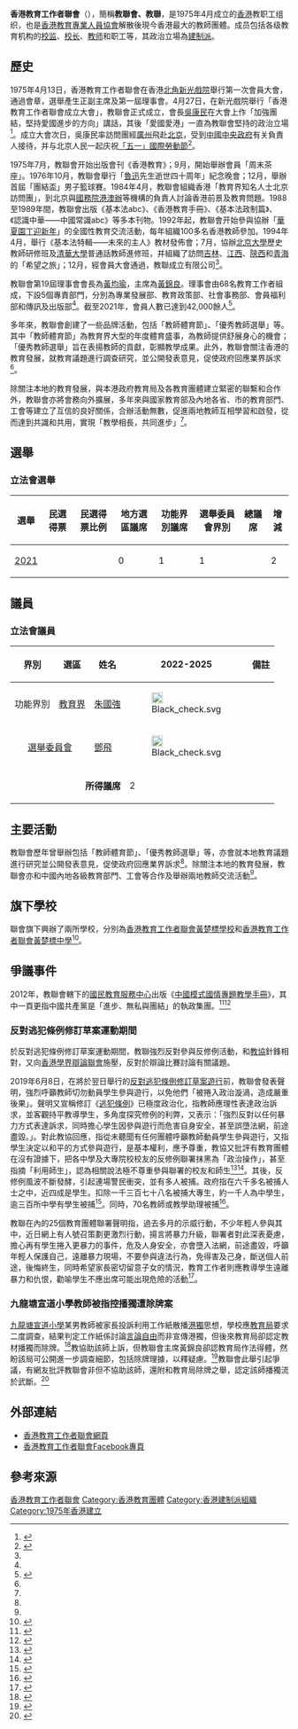 {{香港政黨表
|中文名稱=香港教育工作者聯會
|英文名稱=Hong Kong Federation of Education Workers
|黨徽文件名 =Hkfew.jpg
|頭銜1=會長
|姓名1=[[黃均瑜|黃均瑜]]
|頭銜2=主席
|姓名2=[[黃錦良|黃錦良]]
|頭銜3=副主席
|姓名3=[[王惠成|王惠成]]、[[朱國強|朱國強]]、[[林翠玲|林翠玲]]、[[胡少偉|胡少偉]]、[[梁俊傑|梁俊傑]]、[[陳卓禧|陳卓禧]]、[[鄧飛_(香港)|鄧飛]]、[[盧巧藍|盧巧藍]]、[[穆家駿|穆家駿]]
|創立=1975年
|總部={{HKG}}[[九龍|九龍]][[旺角|旺角]]旺角道33號凱途發展大廈17樓
|黨員人數=42,000餘名
|立法會議席={{Infobox political party/seats|2|90|hex=#e2187e}}
|區議會議席={{Infobox political party/seats|0|479|hex=#e2187e}}
|網站=http://www.hkfew.org.hk
}}
'''香港教育工作者聯會'''（{{lang-en|Hong Kong Federation of Education Workers}}），簡稱'''教聯會、教聯'''，是1975年4月成立的[[香港|香港]]教职工组织，也是[[香港教育專業人員協會|香港教育專業人員協會]]解散後現今香港最大的教師團體。成员包括各级教育机构的[[校监|校监]]、[[校长|校长]]、[[教师|教师]]和职工等，其政治立場為[[建制派_(香港)|建制派]]。

== 歷史 ==
1975年4月13日，香港教育工作者聯會在香港[[北角|北角]][[新光戲院|新光戲院]]舉行第一次會員大會，通過會章，選舉產生正副主席及第一屆理事會。4月27日，在新光戲院舉行「香港教育工作者聯會成立大會」，教聯會正式成立，會長[[吳康民|吳康民]]在大會上作「加強團結，堅持愛國進步的方向」講話，其後「愛國愛港」一直為教聯會堅持的政治立場<ref name=":0">{{Cite web|url=http://www.hkfew.org.hk/info.php?cid=28|title=簡介|accessdate=2017-03-09|author=|date=|publisher=香港教育工作者聯會|archive-url=https://web.archive.org/web/20170312043910/http://www.hkfew.org.hk/info.php?cid=28|archive-date=2017-03-12|dead-url=no}}</ref>。成立大會次日，吳康民率訪問團經[[廣州|廣州]]飛赴[[北京|北京]]，受到[[中國中央政府|中國中央政府]]有关負責人接待，并与北京人民一起庆祝[[國際勞動節|「五一」國際勞動節]]<ref name="歷史">{{cite web |title=歷史 |url=https://www.hkfew.org.hk/history.php?cid=29 |website=香港教育工作者聯會 |accessdate=2020-01-12 |archive-date=2019-12-26 |archive-url=https://web.archive.org/web/20191226101421/http://www.hkfew.org.hk/history.php?cid=29 |dead-url=no }}</ref>。

1975年7月，教聯會开始出版會刊《香港教育》；9月，開始舉辦會員「周末茶座」。1976年10月，教聯會舉行「[[魯迅|魯迅]]先生逝世四十周年」紀念晚會；12月，舉辦首屆「團結盃」男子籃球賽。1984年4月，教聯會組織香港「教育界知名人士北京訪問團」，到北京與[[國務院港澳辦|國務院港澳辦]]等機構的負責人討論香港前景及教育問題。1988至1989年間，教聯會出版《基本法abc》、《香港教育手冊》、《基本法政制篇》、《認識中華——中國常識abc》等多本刊物。1992年起，教聯會开始參與協辦「[[華夏園丁迎新年|華夏園丁迎新年]]」的全國性教育交流活動，每年組織100多名香港教師參加。1994年4月，舉行《基本法特輯——未來的主人》教材發佈會；7月，協辦[[北京大學|北京大學]]歷史教師研修班及[[清華大學|清華大學]]普通話教師進修班，并組織了訪問[[吉林|吉林]]、[[江西|江西]]、[[陝西|陝西]]和[[青海|青海]]的「希望之旅」；12月，經會員大會通過，教聯成立有限公司<ref name="歷史"/>。

教聯會第19屆理事會會長為[[黃均瑜|黃均瑜]]，主席為[[黃錦良|黃錦良]]。理事會由68名教育工作者組成，下設5個專責部門，分別為專業發展部、教育政策部、社會事務部、會員福利部和傳訊及出版部<ref name=":0" />。截至2021年，會員人數已達到42,000餘人<ref>{{Cite web|url=https://www.bbc.com/zhongwen/trad/chinese-news-58067640|title=香港教育界民主派工會教協被港府「割席」意味著什麼|access-date=2021-08-04|archive-date=2021-12-31|archive-url=https://web.archive.org/web/20211231020849/https://www.bbc.com/zhongwen/trad/chinese-news-58067640|dead-url=no}}</ref>。

多年來，教聯會創建了一些品牌活動，包括「教師體育節」、「優秀教師選舉」等。其中「教師體育節」為教育界大型的年度體育盛事，為教師提供舒展身心的機會；「優秀教師選舉」旨在表揚教師的貢獻，彰顯教學成果。此外，教聯會關注香港的教育發展，就教育議題進行調查研究，並公開發表意見，促使政府回應業界訴求<ref name=":0" />。

除關注本地的教育發展，與本港政府教育局及各教育團體建立緊密的聯繫和合作外，教聯會亦將會務向外擴展，多年來與國家教育部及內地各省、市的教育部門、工會等建立了互信的良好關係，合辦活動無數，促進兩地教師互相學習和啟發，從而達到共識和共用，實現「教學相長，共同進步」<ref name=":0" />。
==選舉==
===立法會選舉===
{| class="wikitable" style="text-align:center"
! 選舉 !! 民選得票 !! 民選得票比例 !! 地方選區議席 !! 功能界別議席 !! 選舉委員會界別 !!總議席 !! 增減
|-
|[[2021年香港立法會選舉|2021]] ||  ||  || 0 || 1 ||1||{{Composition bar|2|90|hex=#e2187e}} || {{Increase}} 2
|}
==議員==
===立法會議員===
{| class="wikitable" border="3"
|+ 
! 界別 !! 選區 !! 姓名  !! 2022-2025 !! 備註
|-
|rowspan=1|功能界別||rowspan=1|[[教育界功能界別|教育界]]||[[朱國強|朱國強]]||[[File:Black_check.svg|20px]]||
|-
| colspan="2" rowspan="1" align="center"|[[選舉委員會功能界別|選舉委員會]]||[[鄧飛_(香港)|鄧飛]]||[[File:Black_check.svg|20px]]||
|- style="text-align:center; background:#E9E9E9"
|colspan="3" align="right"|'''所得議席'''||2||
|}
</div>

== 主要活動 ==
教聯會歷年曾舉辦包括「教師體育節」、「優秀教師選舉」等，亦會就本地教育議題進行研究並公開發表意見，促使政府回應業界訴求<ref name=":0" />。除關注本地的教育發展，教聯會亦和中國內地各級教育部門、工會等合作及舉辦兩地教師交流活動<ref name=":0" />。

== 旗下學校 ==
聯會旗下興辦了兩所學校，分別為[[香港教育工作者聯會黃楚標學校|香港教育工作者聯會黃楚標學校]]和[[香港教育工作者聯會黃楚標中學|香港教育工作者聯會黃楚標中學]]<ref>{{Cite web|title=香港教育工作者聯會黃楚標學校 - (OpenSchool)|url=https://www.openschool.hk/kol/article/57e8ed80-d5a4-11e8-b44b-45734096d58c/%E5%AD%B8%E6%A0%A1%E5%B0%88%E8%A8%AA/1123/%E9%A6%99%E6%B8%AF%E6%95%99%E8%82%B2%E5%B7%A5%E4%BD%9C%E8%80%85%E8%81%AF%E6%9C%83%E9%BB%83%E6%A5%9A%E6%A8%99%E5%AD%B8%E6%A0%A1|accessdate=2018-10-31|work=www.openschool.hk|language=zh-hk|archive-date=2020-08-25|archive-url=https://web.archive.org/web/20200825232953/https://www.openschool.hk/kol/article/57e8ed80-d5a4-11e8-b44b-45734096d58c/%E5%AD%B8%E6%A0%A1%E5%B0%88%E8%A8%AA/1123/%E9%A6%99%E6%B8%AF%E6%95%99%E8%82%B2%E5%B7%A5%E4%BD%9C%E8%80%85%E8%81%AF%E6%9C%83%E9%BB%83%E6%A5%9A%E6%A8%99%E5%AD%B8%E6%A0%A1|dead-url=no}}</ref>。

== 爭議事件 ==
2012年，教聯會轄下的[[國民教育服務中心|國民教育服務中心]]出版《[[中國模式國情專題教學手冊|中國模式國情專題教學手冊]]》，其中一頁更指中國共產黨是「進步、無私與團結」的執政集團。<ref>{{cite news|author1=黄颖|2=|first1=|title=香港任命教育局副局长引争议|url=https://www.dw.com/zh/香港任命教育局副局长引争议/a-39923676-0|accessdate=2019-08-16|work=DW.COM|publisher=德国之声|date=2017-08-01|language=zh-CN|archive-date=2020-08-25|archive-url=https://web.archive.org/web/20200825232954/https://www.dw.com/zh/%E9%A6%99%E6%B8%AF%E4%BB%BB%E5%91%BD%E6%95%99%E8%82%B2%E5%B1%80%E5%89%AF%E5%B1%80%E9%95%BF%E5%BC%95%E4%BA%89%E8%AE%AE/a-39923676-0|dead-url=no}}</ref><ref>{{cite news |author1=邹颂华 (香港独立评论员) |2= |title=香港观察：国民教育的语言伪术 |url=https://www.bbc.com/zhongwen/simp/hong_kong_review/2012/07/120717_hkreiew |accessdate=2019-08-16 |work=BBC News 中文 |date=2012-07-24 |language=zh-Hans |archive-url=https://web.archive.org/web/20160110141832/http://www.bbc.com/zhongwen/simp/hong_kong_review/2012/07/120717_hkreiew |archive-date=2016-01-10 |dead-url=no }}</ref>

=== 反對逃犯條例修訂草案運動期間 ===
於反對逃犯條例修訂草案運動期間，教聯強烈反對參與反修例活動，和[[香港教育專業人員協會|教協]]針鋒相對，又向[[香港學界辯論聯會|香港學界辯論聯會]]施壓，反對於辯論比賽討論有關議題。

2019年6月8日，在將於翌日舉行的[[2019年6月反對逃犯條例修訂草案遊行|反對逃犯條例修訂草案遊行]]前，教聯會發表聲明，強烈呼籲教師切勿動員學生參與遊行，以免他們「被捲入政治漩渦，造成嚴重後果」。聲明又宣稱修訂《[[逃犯條例|逃犯條例]]》已極度政治化，指教師應理性表達政治訴求，並客觀持平教導學生，多角度探究修例的利弊，又表示：「強烈反對以任何暴力方式表達訴求，同時擔心學生因參與遊行而危害自身安全，甚至誤墮法網，前途盡毀。」。對此教協回應，指從未聽聞有任何團體呼籲教師動員學生參與遊行，又指學生決定以和平的方式參與遊行，是基本權利，應予尊重，教協又批評有教育團體在沒有證據下，把各中學及大專院校校友的反修例聯署抹黑為「政治操作」，甚至指摘「利用師生」，認為相關說法極不尊重參與聯署的校友和師生<ref name="ming01">{{cite news |title=【逃犯條例】教聯會譴責學界聯署政治操作　教協斥抹黑表遺憾 |url=https://news.mingpao.com/ins/%E6%B8%AF%E8%81%9E/article/20190529/s00001/1559110661486/%E3%80%90%E9%80%83%E7%8A%AF%E6%A2%9D%E4%BE%8B%E3%80%91%E6%95%99%E8%81%AF%E6%9C%83%E8%AD%B4%E8%B2%AC%E5%AD%B8%E7%95%8C%E8%81%AF%E7%BD%B2%E6%94%BF%E6%B2%BB%E6%93%8D%E4%BD%9C-%E6%95%99%E5%8D%94%E6%96%A5%E6%8A%B9%E9%BB%91%E8%A1%A8%E9%81%BA%E6%86%BE |agency=[[明報|明報]] |date=2019-05-29 |access-date=2019-06-08 |archive-url=https://web.archive.org/web/20190608124625/https://news.mingpao.com/ins/%25E6%25B8%25AF%25E8%2581%259E/article/20190529/s00001/1559110661486/%25E3%2580%2590%25E9%2580%2583%25E7%258A%25AF%25E6%25A2%259D%25E4%25BE%258B%25E3%2580%2591%25E6%2595%2599%25E8%2581%25AF%25E6%259C%2583%25E8%25AD%25B4%25E8%25B2%25AC%25E5%25AD%25B8%25E7%2595%258C%25E8%2581%25AF%25E7%25BD%25B2%25E6%2594%25BF%25E6%25B2%25BB%25E6%2593%258D%25E4%25BD%259C-%25E6%2595%2599%25E5%258D%2594%25E6%2596%25A5%25E6%258A%25B9%25E9%25BB%2591%25E8%25A1%25A8%25E9%2581%25BA%25E6%2586%25BE |archive-date=2019-06-08 |dead-url=no }}</ref><ref name="hk01">{{cite news |author1=沙半山 |title=【逃犯條例】陳健波籲遊行雙方勿作激烈行為　湯家驊：信港人理性 |url=https://www.hk01.com/%E6%94%BF%E6%83%85/338347/%E9%80%83%E7%8A%AF%E6%A2%9D%E4%BE%8B-%E9%99%B3%E5%81%A5%E6%B3%A2%E7%B1%B2%E9%81%8A%E8%A1%8C%E9%9B%99%E6%96%B9%E5%8B%BF%E4%BD%9C%E6%BF%80%E7%83%88%E8%A1%8C%E7%82%BA-%E6%B9%AF%E5%AE%B6%E9%A9%8A-%E4%BF%A1%E6%B8%AF%E4%BA%BA%E7%90%86%E6%80%A7 |agency=[[香港01|香港01]] |date=2019-06-08 |access-date=2019-06-08 |archive-url=https://web.archive.org/web/20190608124642/https://www.hk01.com/%E6%94%BF%E6%83%85/338347/%E9%80%83%E7%8A%AF%E6%A2%9D%E4%BE%8B-%E9%99%B3%E5%81%A5%E6%B3%A2%E7%B1%B2%E9%81%8A%E8%A1%8C%E9%9B%99%E6%96%B9%E5%8B%BF%E4%BD%9C%E6%BF%80%E7%83%88%E8%A1%8C%E7%82%BA-%E6%B9%AF%E5%AE%B6%E9%A9%8A-%E4%BF%A1%E6%B8%AF%E4%BA%BA%E7%90%86%E6%80%A7 |archive-date=2019-06-08 |dead-url=no }}</ref>。其後，反修例風波不斷發酵，引起連場警民衝突，並有多人被捕。政府指在六千多名被捕人士之中，近四成是學生。扣除一千三百七十八名被捕大專生，約一千人為中學生，逾三百所中學有學生被捕<ref>{{Cite web|title=【獨家】多所名校學生示威被捕 包括男拔皇仁等|url=https://hd.stheadline.com/news/realtime/hk/1660915/即時-港聞-獨家-多所名校學生示威被捕-包括男拔皇仁等|accessdate=2020-01-11|last=頭條日報|work=頭條日報 Headline Daily|language=zh-HK|archive-date=2020-01-11|archive-url=https://web.archive.org/web/20200111093421/https://hd.stheadline.com/news/realtime/hk/1660915/%25E5%258D%25B3%25E6%2599%2582-%25E6%25B8%25AF%25E8%2581%259E-%25E7%258D%25A8%25E5%25AE%25B6-%25E5%25A4%259A%25E6%2589%2580%25E5%2590%258D%25E6%25A0%25A1%25E5%25AD%25B8%25E7%2594%259F%25E7%25A4%25BA%25E5%25A8%2581%25E8%25A2%25AB%25E6%258D%2595-%25E5%258C%2585%25E6%258B%25AC%25E7%2594%25B7%25E6%258B%2594%25E7%259A%2587%25E4%25BB%2581%25E7%25AD%2589|dead-url=no}}</ref>。同時，70名教師或教學助理被捕<ref>{{Cite web|title=香港70名教師被捕 港教聯會：應阻止政治進入校園|url=https://chinanews.sina.com/bg/2019-12-13/doc-ifzrtatv8689566.shtml|accessdate=2020-01-11|date=2019-12-13|work=內部業務|language=en|archive-date=2020-01-11|archive-url=https://web.archive.org/web/20200111093748/https://chinanews.sina.com/bg/2019-12-13/doc-ifzrtatv8689566.shtml|dead-url=no}}</ref>。

教聯在內的25個教育團體聯署聲明指，過去多月的示威行動，不少年輕人參與其中，近日網上有人號召策劃更激烈行動，揚言將暴力升級，聯署者對此深表憂慮，擔心再有學生捲入更暴力的事件，危及人身安全，亦會墮入法網，前途盡毀，呼籲年輕人保護自己，遠離暴力現場，不要參與違法行為，免得害及己身，斷送個人前途，後悔終生，同時希望家長密切留意子女的情況，教育工作者則應教導學生遠離暴力和仇恨，勸喻學生不應出席可能出現危險的活動<ref>{{Cite web|title=【修例風波】教聯等25教育團體籲學生勿參與暴力違法活動|url=http://std.stheadline.com/instant/articles/detail/1102625/%E5%8D%B3%E6%99%82-%E9%A6%99%E6%B8%AF-%E4%BF%AE%E4%BE%8B%E9%A2%A8%E6%B3%A2-%E6%95%99%E8%81%AF%E7%AD%8925%E6%95%99%E8%82%B2%E5%9C%98%E9%AB%94%E7%B1%B2%E5%AD%B8%E7%94%9F%E5%8B%BF%E5%8F%83%E8%88%87%E6%9A%B4%E5%8A%9B%E9%81%95%E6%B3%95%E6%B4%BB%E5%8B%95|accessdate=2020-01-11|last=星島日報|work=std.stheadline.com|language=en|archive-date=2020-08-25|archive-url=https://web.archive.org/web/20200825233002/https://std.stheadline.com/realtime/|dead-url=no}}</ref>。

=== 九龍塘宣道小學教師被指控播獨遭除牌案 ===
[[九龍塘宣道小學|九龍塘宣道小學]]某男教師被家長投訴利用工作紙散播[[港獨|港獨]]思想，學校應[[教育局_(香港)|教育局]]要求二度調查，結果判定工作紙係討論[[言論自由|言論自由]]而非宣傳港獨，但後來教育局卻認定教材播獨而除牌。<ref>{{cite news|title=宣道小學校友家長發起聯署撐被釘牌教師　指已任教20年受學生愛戴|url=https://www.hk01.com/%E7%A4%BE%E6%9C%83%E6%96%B0%E8%81%9E/533355/%E5%AE%A3%E9%81%93%E5%B0%8F%E5%AD%B8%E6%A0%A1%E5%8F%8B%E5%AE%B6%E9%95%B7%E7%99%BC%E8%B5%B7%E8%81%AF%E7%BD%B2%E6%92%90%E8%A2%AB%E9%87%98%E7%89%8C%E6%95%99%E5%B8%AB-%E6%8C%87%E5%B7%B2%E4%BB%BB%E6%95%9920%E5%B9%B4%E5%8F%97%E5%AD%B8%E7%94%9F%E6%84%9B%E6%88%B4|author=胡家欣|website=[[香港01|香港01]]|date=2020-10-08|access-date=2021-10-14|archive-date=2021-10-30|archive-url=https://web.archive.org/web/20211030092459/https://www.hk01.com/%E7%A4%BE%E6%9C%83%E6%96%B0%E8%81%9E/533355/%E5%AE%A3%E9%81%93%E5%B0%8F%E5%AD%B8%E6%A0%A1%E5%8F%8B%E5%AE%B6%E9%95%B7%E7%99%BC%E8%B5%B7%E8%81%AF%E7%BD%B2%E6%92%90%E8%A2%AB%E9%87%98%E7%89%8C%E6%95%99%E5%B8%AB-%E6%8C%87%E5%B7%B2%E4%BB%BB%E6%95%9920%E5%B9%B4%E5%8F%97%E5%AD%B8%E7%94%9F%E6%84%9B%E6%88%B4|dead-url=no}}</ref>教協助該師上訴，但教聯會主席黃錦良卻認教育局作法得體，然盼該局可公開進一步調查細節，包括除牌理據，以釋疑慮。<ref>{{cite news|title=九龍塘宣道小學教師捲港獨教學遭釘牌　教聯指恰當　教協助上訴|url=https://www.hk01.com/%E7%A4%BE%E6%9C%83%E6%96%B0%E8%81%9E/532101/%E4%B9%9D%E9%BE%8D%E5%A1%98%E5%AE%A3%E9%81%93%E5%B0%8F%E5%AD%B8%E6%95%99%E5%B8%AB%E6%8D%B2%E6%B8%AF%E7%8D%A8%E6%95%99%E5%AD%B8%E9%81%AD%E9%87%98%E7%89%8C-%E6%95%99%E8%81%AF%E6%8C%87%E6%81%B0%E7%95%B6-%E6%95%99%E5%8D%94%E5%8A%A9%E4%B8%8A%E8%A8%B4|author=黃詠榆|website=[[香港01|香港01]]|date=2020-10-05|access-date=2021-10-14|archive-date=2021-10-30|archive-url=https://web.archive.org/web/20211030090511/https://www.hk01.com/%E7%A4%BE%E6%9C%83%E6%96%B0%E8%81%9E/532101/%E4%B9%9D%E9%BE%8D%E5%A1%98%E5%AE%A3%E9%81%93%E5%B0%8F%E5%AD%B8%E6%95%99%E5%B8%AB%E6%8D%B2%E6%B8%AF%E7%8D%A8%E6%95%99%E5%AD%B8%E9%81%AD%E9%87%98%E7%89%8C-%E6%95%99%E8%81%AF%E6%8C%87%E6%81%B0%E7%95%B6-%E6%95%99%E5%8D%94%E5%8A%A9%E4%B8%8A%E8%A8%B4|dead-url=no}}</ref>教聯會此舉引起爭議，有網友批評教聯會非但不協助該師，還附和教育局除牌之舉，認定該師播獨流於武斷。<ref>{{cite news|title=荒唐透頂的教賊會、教畜會！|url=https://www.hkcnews.com/article/34706/%E6%95%99%E8%81%AF%E6%9C%83-%E6%95%99%E5%B8%AB%E9%87%98%E7%89%8C-%E6%95%99%E5%8D%94-34706/%E8%8D%92%E5%94%90%E9%80%8F%E9%A0%82%E7%9A%84%E6%95%99%E8%B3%8A%E6%9C%83%E3%80%81%E6%95%99%E7%95%9C%E6%9C%83%EF%BC%81|website=[[眾新聞|眾新聞]]|author=一悠|date=2020-10-13|access-date=2021-10-14|archive-date=2021-10-30|archive-url=https://web.archive.org/web/20211030103817/https://www.hkcnews.com/article/34706/%25E6%2595%2599%25E8%2581%25AF%25E6%259C%2583-%25E6%2595%2599%25E5%25B8%25AB%25E9%2587%2598%25E7%2589%258C-%25E6%2595%2599%25E5%258D%2594-34706/%25E8%258D%2592%25E5%2594%2590%25E9%2580%258F%25E9%25A0%2582%25E7%259A%2584%25E6%2595%2599%25E8%25B3%258A%25E6%259C%2583%25E3%2580%2581%25E6%2595%2599%25E7%2595%259C%25E6%259C%2583%25EF%25BC%2581|dead-url=no}}</ref>

== 外部連結 ==
* [http://www.hkfew.org.hk 香港教育工作者聯會網頁] {{Wayback|url=http://www.hkfew.org.hk/ |date=20210504201547 }}
* [http://www.facebook.com/hkfew/ 香港教育工作者聯會Facebook專頁] {{Wayback|url=http://www.facebook.com/hkfew/ |date=20200810212422 }}

== 參考來源 ==
{{reflist}}

{{香港政党}}

[[Category:香港教育工作者聯會|]]
[[Category:香港教育團體|Category:香港教育團體]]
[[Category:香港建制派組織|Category:香港建制派組織]]
[[Category:1975年香港建立|Category:1975年香港建立]]